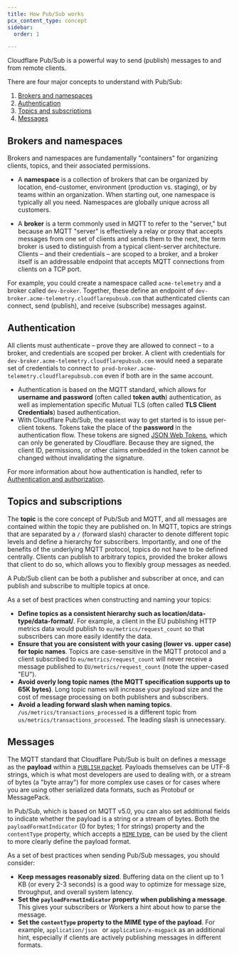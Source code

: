 ```yaml
---
title: How Pub/Sub works
pcx_content_type: concept
sidebar:
  order: 1

---
```


Cloudflare Pub/Sub is a powerful way to send (publish) messages to and from remote clients.

There are four major concepts to understand with Pub/Sub:

1. [Brokers and namespaces](#brokers-and-namespaces)
2. [Authentication](#authentication)
3. [Topics and subscriptions](#topics-and-subscriptions)
4. [Messages](#messages)

## Brokers and namespaces

Brokers and namespaces are fundamentally "containers" for organizing clients, topics, and their associated permissions.

* A **namespace** is a collection of brokers that can be organized by location, end-customer, environment (production vs. staging), or by teams within an organization. When starting out, one namespace is typically all you need. Namespaces are globally unique across all customers.

* A **broker** is a term commonly used in MQTT to refer to the "server," but because an MQTT "server" is effectively a relay or proxy that accepts messages from one set of clients and sends them to the next, the term broker is used to distinguish from a typical client-server architecture. Clients – and their credentials – are scoped to a broker, and a broker itself is an addressable endpoint that accepts MQTT connections from clients on a TCP port.

For example, you could create a namespace called `acme-telemetry` and a broker called `dev-broker`. Together, these define an endpoint of `dev-broker.acme-telemetry.cloudflarepubsub.com` that authenticated clients can connect, send (publish), and receive (subscribe) messages against.

## Authentication

All clients must authenticate – prove they are allowed to connect – to a broker, and credentials are scoped per broker. A client with credentials for `dev-broker.acme-telemetry.cloudflarepubsub.com` would need a separate set of credentials to connect to` prod-broker.acme-telemetry.cloudflarepubsub.com` even if both are in the same account.

* Authentication is based on the MQTT standard, which allows for **username and password** (often called **token auth**) authentication, as well as implementation specific Mutual TLS (often called **TLS Client Credentials**) based authentication.
* With Cloudflare Pub/Sub, the easiest way to get started is to issue per-client tokens. Tokens take the place of the **password** in the authentication flow. These tokens are signed [JSON Web Tokens](https://datatracker.ietf.org/doc/html/rfc7519), which can only be generated by Cloudflare. Because they are signed, the client ID, permissions, or other claims embedded in the token cannot be changed without invalidating the signature.

For more information about how authentication is handled, refer to [Authentication and authorization](/pub-sub/platform/authentication-authorization).

## Topics and subscriptions

The **topic** is the core concept of Pub/Sub and MQTT, and all messages are contained within the topic they are published on. In MQTT, topics are strings that are separated by a `/` (forward slash) character to denote different topic levels and define a hierarchy for subscribers. Importantly, and one of the benefits of the underlying MQTT protocol, topics do not have to be defined centrally. Clients can publish to arbitrary topics, provided the broker allows that client to do so, which allows you to flexibly group messages as needed.

A Pub/Sub client can be both a publisher and subscriber at once, and can publish and subscribe to multiple topics at once.

As a set of best practices when constructing and naming your topics:

* **Define topics as a consistent hierarchy such as location/data-type/data-format/**. For example, a client in the EU publishing HTTP metrics data would publish to `eu/metrics/request_count` so that subscribers can more easily identify the data.
* **Ensure that you are consistent with your casing (lower vs. upper case) for topic names**. Topics are case-sensitive in the MQTT protocol and a client subscribed to `eu/metrics/request_count` will never receive a message published to `EU/metrics/request_count` (note the upper-cased "EU").
* **Avoid overly long topic names (the MQTT specification supports up to 65K bytes)**. Long topic names will increase your payload size and the cost of message processing on both publishers and subscribers.
* **Avoid a leading forward slash when naming topics**. `/us/metrics/transactions_processed` is a different topic from `us/metrics/transactions_processed`. The leading slash is unnecessary.

## Messages

The MQTT standard that Cloudflare Pub/Sub is built on defines a message as the **payload** within a [`PUBLISH` packet](https://docs.oasis-open.org/mqtt/mqtt/v5.0/os/mqtt-v5.0-os.html#_Toc3901119). Payloads themselves can be UTF-8 strings, which is what most developers are used to dealing with, or a stream of bytes (a "byte array") for more complex use cases or for cases where you are using other serialized data formats, such as Protobuf or MessagePack.

In Pub/Sub, which is based on MQTT v5.0, you can also set additional fields to indicate whether the payload is a string or a stream of bytes. Both the `payloadFormatIndicator` (0 for bytes; 1 for strings) property and the `contentType` property, which accepts a [`MIME` type](https://www.iana.org/assignments/media-types/media-types.xhtml), can be used by the client to more clearly define the payload format.

As a set of best practices when sending Pub/Sub messages, you should consider:

* **Keep messages reasonably sized**. Buffering data on the client up to 1 KB (or every 2-3 seconds) is a good way to optimize for message size, throughput, and overall system latency.
* **Set the `payloadFormatIndicator` property when publishing a message**. This gives your subscribers or Workers a hint about how to parse the message.
* **Set the `contentType` property to the MIME type of the payload**. For example, `application/json ` or `application/x-msgpack`  as an additional hint, especially if clients are actively publishing messages in different formats.

